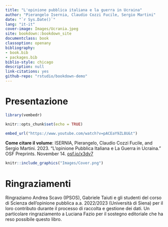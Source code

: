 ```yaml
--- 
title: "L'opinione pubblica italiana e la guerra in Ucraina"
author: "Pierangelo Isernia, Claudio Cozzi Fucile, Sergio Martini"
date: "`r Sys.Date()`"
lang: "it-it"
cover-image: Images/Ucrania.jpeg
site: bookdown::bookdown_site
documentclass: book
classoption: openany
bibliography:
- book.bib
- packages.bib
biblio-style: chicago
description: null
link-citations: yes
github-repo: "rstudio/bookdown-demo"
---
```


# Presentazione {-}

```r

library(vembedr)

knitr::opts_chunk$set(echo = TRUE)
```

```r
embed_url("https://www.youtube.com/watch?v=pACEaY9ZL8U&t")
```

**Come citare il volume**: 
ISERNIA, Pierangelo, Claudio Cozzi Fucile, and Sergio Martini. 2023. “L’opinione Pubblica Italiana e La Guerra in Ucraina.” OSF Preprints. November 14. [osf.io/x3dv7](https://osf.io/x3dv7/)

```r
knitr::include_graphics("Images/Cover.png")

```


# Ringraziamenti {-}

Ringraziamo Andrea Scavo (IPSOS), Gabriele Taiuti e gli studenti del corso di Scienza dell’opinione pubblica a.a. 2022/2023 (Università di Siena) per il loro contributo durante il processo di raccolta e gestione dei dati. Un particolare ringraziamento a Luciana Fazio per il sostegno editoriale che ha reso possibile questo libro.
